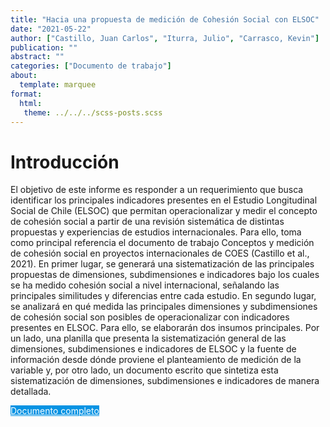 ```yaml
---
title: "Hacia una propuesta de medición de Cohesión Social con ELSOC"
date: "2021-05-22"
author: ["Castillo, Juan Carlos", "Iturra, Julio", "Carrasco, Kevin"]
publication: ""
abstract: ""
categories: ["Documento de trabajo"]
about:
  template: marquee
format: 
  html: 
   theme: ../../../scss-posts.scss
---
```


# Introducción 

El objetivo de este informe es responder a un requerimiento que busca identificar los principales indicadores presentes en el Estudio Longitudinal Social de Chile (ELSOC) que permitan operacionalizar y medir el concepto de cohesión social a partir de una revisión sistemática de distintas propuestas y experiencias de estudios internacionales. Para ello, toma como principal referencia el documento de trabajo Conceptos y medición de cohesión social en proyectos internacionales de COES (Castillo et al., 2021). En primer lugar, se generará una sistematización de las principales propuestas de dimensiones, subdimensiones e indicadores bajo los cuales se ha medido cohesión social a nivel internacional, señalando las principales similitudes y diferencias entre cada estudio. En segundo lugar, se analizará en qué medida las principales dimensiones y subdimensiones de cohesión social son posibles de operacionalizar con indicadores presentes en ELSOC. Para ello, se elaborarán dos insumos principales. Por un lado, una planilla que presenta la sistematización general de las dimensiones, subdimensiones e indicadores de ELSOC y la fuente de información desde dónde proviene el planteamiento de medición de la variable y, por otro lado, un documento escrito que sintetiza esta sistematización de dimensiones, subdimensiones e indicadores de manera detallada.

::: {.button}
[Documento completo](https://ocscoes.github.io/cohesion-elsoc/){.btn role="button" style="background-color: #0693e3; color: white; margin-top: 0em;"}
:::